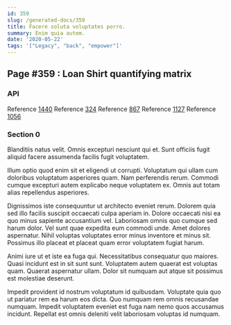 ```yaml
---
id: 359
slug: /generated-docs/359
title: Facere soluta voluptates porro.
summary: Enim quia autem.
date: '2020-05-22'
tags: '["Legacy", "back", "empower"]'
---
```


## Page #359 : Loan Shirt quantifying matrix
### API



Reference [1440](/generated-docs/1440)
Reference [324](/generated-docs/324)
Reference [867](/generated-docs/867)
Reference [1127](/generated-docs/1127)
Reference [1056](/generated-docs/1056)


### Section 0
Blanditiis natus velit. Omnis excepturi nesciunt qui et. Sunt officiis fugit aliquid facere assumenda facilis fugit voluptatem.
 Illum optio quod enim sit et eligendi ut corrupti. Voluptatum qui ullam cum doloribus voluptatum asperiores quam. Nam perferendis rerum. Commodi cumque excepturi autem explicabo neque voluptatem ex. Omnis aut totam alias repellendus asperiores.
 Dignissimos iste consequuntur ut architecto eveniet rerum. Dolorem quia sed illo facilis suscipit occaecati culpa aperiam in. Dolore occaecati nisi ea quo minus sapiente accusantium vel. Laboriosam omnis quo cumque sed harum dolor. Vel sunt quae expedita eum commodi unde.
Amet dolores aspernatur. Nihil voluptas voluptates error minus inventore et minus sit. Possimus illo placeat et placeat quam error voluptatem fugiat harum.
 Animi iure ut et iste ea fuga qui. Necessitatibus consequatur quo maiores. Quasi incidunt est in sit sunt sunt. Voluptatem autem quaerat est voluptas quam. Quaerat aspernatur ullam. Dolor sit numquam aut atque sit possimus est molestiae deserunt.
 Impedit provident id nostrum voluptatum id quibusdam. Voluptate quia quo ut pariatur rem ea harum eos dicta. Quo numquam rem omnis recusandae numquam. Impedit voluptatem eveniet est fuga nam nemo quos accusamus incidunt. Repellat est omnis deleniti velit laboriosam voluptas id numquam.
